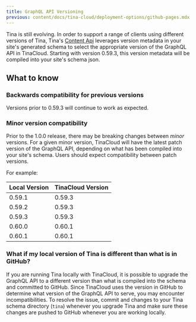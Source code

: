 ```yaml
---
title: GraphQL API Versioning
previous: content/docs/tina-cloud/deployment-options/github-pages.mdx
---
```


Tina is still evolving. In order to support a range of clients using different versions of Tina, Tina's [Content Api](../#content-api) leverages version metadata in your site's generated schema to select the appropriate version of the GraphQL API in TinaCloud. Starting with version 0.59.3, this version metadata will be compiled into your site's schema json.

## What to know

### Backwards compatibility for previous versions

Versions prior to 0.59.3 will continue to work as expected.

### Minor version compatibility

Prior to the 1.0.0 release, there may be breaking changes between _minor_ versions. For a given minor version, TinaCloud will have the latest patch version of the GraphQL API, depending on what has been compiled into your site's schema. Users should expect compatibility between patch versions.

For example:

| Local Version | TinaCloud Version |
| ------------- | ----------------- |
| 0.59.1        | 0.59.3            |
| 0.59.2        | 0.59.3            |
| 0.59.3        | 0.59.3            |
| 0.60.0        | 0.60.1            |
| 0.60.1        | 0.60.1            |

### What if my local version of Tina is different than what is in GitHub?

If you are running Tina locally with TinaCloud, it is possible to upgrade the GraphQL API to a different version than what is compiled into the schema and committed to GitHub. Since TinaCloud uses the version in GitHub to determine what version of the GraphQL API to serve, you may encounter incompatibilities. To resolve the issue, commit and changes to your Tina schema directory (`tina`) whenever you upgrade Tina and make sure these changes are pushed to GitHub whenever you are working locally.

